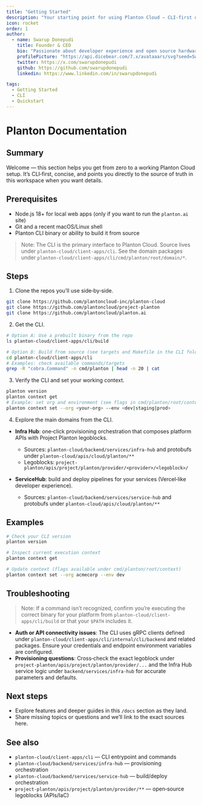 ```yaml
---
title: "Getting Started"
description: "Your starting point for using Planton Cloud — CLI-first quickstart, sources, and next steps."
icon: rocket
order: 1
author:
  - name: Swarup Donepudi
    title: Founder & CEO
    bio: "Passionate about developer experience and open source hardware. Building tools that make developers smile."
    profilePicture: "https://api.dicebear.com/7.x/avataaars/svg?seed=SwarupDonepudi"
    twitter: https://x.com/swarupdonepudi
    github: https://github.com/swarupdonepudi
    linkedin: https://www.linkedin.com/in/swarupdonepudi

tags:
  - Getting Started
  - CLI
  - Quickstart
---
```


# Planton Documentation

## Summary
Welcome — this section helps you get from zero to a working Planton Cloud setup. It’s CLI‑first, concise, and points you directly to the source of truth in this workspace when you want details.

## Prerequisites
- Node.js 18+ for local web apps (only if you want to run the `planton.ai` site)
- Git and a recent macOS/Linux shell
- Planton CLI binary or ability to build it from source

> Note: The CLI is the primary interface to Planton Cloud. Source lives under `planton-cloud/client-apps/cli`. See the domain packages under `planton-cloud/client-apps/cli/cmd/planton/root/domain/*`.

## Steps
1. Clone the repos you’ll use side‑by‑side.

```bash
git clone https://github.com/plantoncloud-inc/planton-cloud
git clone https://github.com/plantoncloud/project-planton
git clone https://github.com/plantoncloud/planton.ai
```

2. Get the CLI.

```bash
# Option A: Use a prebuilt binary from the repo
ls planton-cloud/client-apps/cli/build

# Option B: Build from source (see targets and Makefile in the CLI folder)
cd planton-cloud/client-apps/cli
# Examples: check available commands/targets
grep -R "cobra.Command" -n cmd/planton | head -n 20 | cat
```

3. Verify the CLI and set your working context.

```bash
planton version
planton context get
# Example: set org and environment (see flags in cmd/planton/root/context/*.go)
planton context set --org <your-org> --env <dev|staging|prod>
```

4. Explore the main domains from the CLI.

- **Infra Hub**: one‑click provisioning orchestration that composes platform APIs with Project Planton legoblocks.
  - Sources: `planton-cloud/backend/services/infra-hub` and protobufs under `planton-cloud/apis/cloud/planton/**`
  - Legoblocks: `project-planton/apis/project/planton/provider/<provider>/<legoblock>/`

- **ServiceHub**: build and deploy pipelines for your services (Vercel‑like developer experience).
  - Sources: `planton-cloud/backend/services/service-hub` and protobufs under `planton-cloud/apis/cloud/planton/**`

## Examples
```bash
# Check your CLI version
planton version

# Inspect current execution context
planton context get

# Update context (flags available under cmd/planton/root/context)
planton context set --org acmecorp --env dev
```

## Troubleshooting
> Note: If a command isn’t recognized, confirm you’re executing the correct binary for your platform from `planton-cloud/client-apps/cli/build` or that your `$PATH` includes it.

- **Auth or API connectivity issues**: The CLI uses gRPC clients defined under `planton-cloud/client-apps/cli/internal/cli/backend` and related packages. Ensure your credentials and endpoint environment variables are configured.
- **Provisioning questions**: Cross‑check the exact legoblock under `project-planton/apis/project/planton/provider/...` and the Infra Hub service logic under `backend/services/infra-hub` for accurate parameters and defaults.

## Next steps
- Explore features and deeper guides in this `/docs` section as they land.
- Share missing topics or questions and we’ll link to the exact sources here.

## See also
- `planton-cloud/client-apps/cli` — CLI entrypoint and commands
- `planton-cloud/backend/services/infra-hub` — provisioning orchestration
- `planton-cloud/backend/services/service-hub` — build/deploy orchestration
- `project-planton/apis/project/planton/provider/**` — open‑source legoblocks (APIs/IaC)
